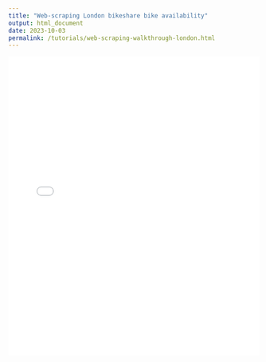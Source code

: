 ---
title: "Web-scraping London bikeshare bike availability"
output: html_document
date: 2023-10-03
permalink: /tutorials/web-scraping-walkthrough-london.html
---

<iframe src="/tutorials/web-scraping-walkthrough-london.html" frameborder="0" style="width:100%; height:600px;"></iframe>
